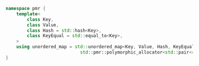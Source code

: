 ```cpp
namespace pmr {
    template<
        class Key,
        class Value,
        class Hash = std::hash<Key>,
        class KeyEqual = std::equal_to<Key>,
    >
    using unordered_map = std::unordered_map<Key, Value, Hash, KeyEqual,
                            std::pmr::polymorphic_allocator<std::pair<const Key, Value>>>;
}
```